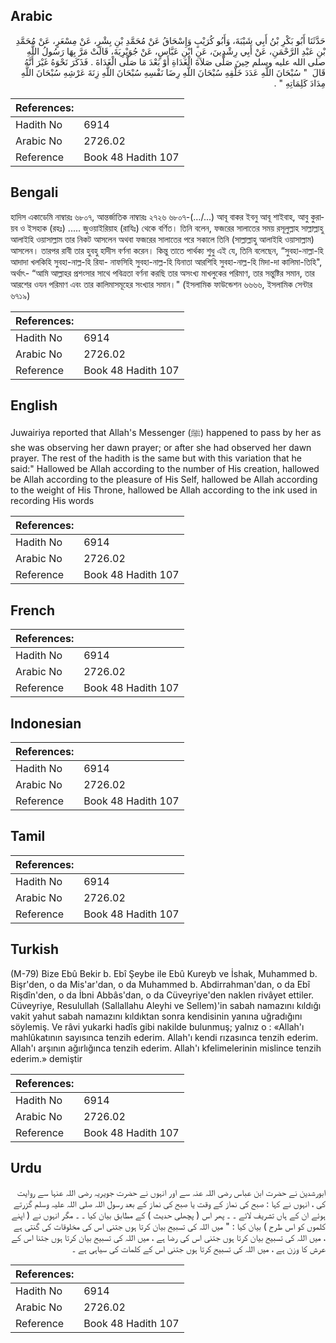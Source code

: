 ## Arabic


<div dir="rtl" lang="ar" style={{fontSize:'larger',backgroundColor:'#f8f9fa',padding:20}}>
حَدَّثَنَا أَبُو بَكْرِ بْنُ أَبِي شَيْبَةَ، وَأَبُو كُرَيْبٍ وَإِسْحَاقُ عَنْ مُحَمَّدِ بْنِ بِشْرٍ، عَنْ مِسْعَرٍ، عَنْ مُحَمَّدِ بْنِ عَبْدِ الرَّحْمَنِ، عَنْ أَبِي رِشْدِينَ، عَنِ ابْنِ عَبَّاسٍ، عَنْ جُوَيْرِيَةَ، قَالَتْ مَرَّ بِهَا رَسُولُ اللَّهِ صلى الله عليه وسلم حِينَ صَلَّى صَلاَةَ الْغَدَاةِ أَوْ بَعْدَ مَا صَلَّى الْغَدَاةَ ‏.‏ فَذَكَرَ نَحْوَهُ غَيْرَ أَنَّهُ قَالَ ‏ "‏ سُبْحَانَ اللَّهِ عَدَدَ خَلْقِهِ سُبْحَانَ اللَّهِ رِضَا نَفْسِهِ سُبْحَانَ اللَّهِ زِنَةَ عَرْشِهِ سُبْحَانَ اللَّهِ مِدَادَ كَلِمَاتِهِ ‏"‏ ‏.‏
</div>
<div style={{backgroundColor:'#f8f9fa',padding:20, marginBottom: 10}}><table> <thead> <tr> <th>References:</th> <th></th> </tr> </thead> <tbody><tr><td>Hadith No</td><td>6914</td></tr><tr><td>Arabic No</td><td>2726.02</td></tr><tr><td>Reference</td><td>Book 48 Hadith 107</td></tr></tbody></table></div>

## Bengali


<div dir="ltr" lang="bn" style={{fontSize:'larger',backgroundColor:'#f8f9fa',padding:20}}>
হাদিস একাডেমি নাম্বারঃ ৬৮০৭, আন্তর্জাতিক নাম্বারঃ ২৭২৬ ৬৮০৭-(…/...) আবূ বাকর ইবনু আবূ শাইবাহ, আবু কুরায়ব ও ইসহাক (রহঃ) ..... জুওয়াইরিয়াহ (রাযিঃ) থেকে বর্ণিত। তিনি বলেন, ফজরের সালাতের সময় রসূলুল্লাহ সাল্লাল্লাহু আলাইহি ওয়াসাল্লাম তার নিকট আসলেন অথবা ফজরের সালাতের পরে সকালে তিনি (সাল্লাল্লাহু আলাইহি ওয়াসাল্লাম) আসলেন। তারপর রাবী তার হুবহু হাদীস বর্ণনা করেন। কিন্তু তাতে পার্থক্য শুধু এই যে, তিনি বলেছেন, “সুবহা-নাল্লা-হি আদাদা খলকিহি সুবহা-নাল্ল-হি রিযা- নাফসিহি সুবহা-নাল্ল-হি যিনাতা আরশিহি সুবহা-নাল্ল-হি মিদা-দা কালিমা-তিহি", অর্থাৎ- “আমি আল্লাহর প্রশংসার সাথে পবিত্রতা বর্ণনা করছি তার অসংখ্য মাখলুকের পরিমাণ, তার সন্তুষ্টির সমান, তার আরশের ওযন পরিমাণ এবং তার কালিমাসমূহের সংখ্যার সমান।" (ইসলামিক ফাউন্ডেশন ৬৬৬৬, ইসলামিক সেন্টার ৬৭১৯)
</div>
<div style={{backgroundColor:'#f8f9fa',padding:20, marginBottom: 10}}><table> <thead> <tr> <th>References:</th> <th></th> </tr> </thead> <tbody><tr><td>Hadith No</td><td>6914</td></tr><tr><td>Arabic No</td><td>2726.02</td></tr><tr><td>Reference</td><td>Book 48 Hadith 107</td></tr></tbody></table></div>

## English


<div dir="ltr" lang="en" style={{fontSize:'larger',backgroundColor:'#f8f9fa',padding:20}}>
Juwairiya reported that Allah's Messenger (ﷺ) happened to pass by her as she was observing her dawn prayer; or after she had observed her dawn prayer. The rest of the hadith is the same but with this variation that he said:" Hallowed be Allah according to the number of His creation, hallowed be Allah according to the pleasure of His Self, hallowed be Allah according to the weight of His Throne, hallowed be Allah according to the ink used in recording His words
</div>
<div style={{backgroundColor:'#f8f9fa',padding:20, marginBottom: 10}}><table> <thead> <tr> <th>References:</th> <th></th> </tr> </thead> <tbody><tr><td>Hadith No</td><td>6914</td></tr><tr><td>Arabic No</td><td>2726.02</td></tr><tr><td>Reference</td><td>Book 48 Hadith 107</td></tr></tbody></table></div>

## French


<div dir="ltr" lang="fr" style={{fontSize:'larger',backgroundColor:'#f8f9fa',padding:20}}>

</div>
<div style={{backgroundColor:'#f8f9fa',padding:20, marginBottom: 10}}><table> <thead> <tr> <th>References:</th> <th></th> </tr> </thead> <tbody><tr><td>Hadith No</td><td>6914</td></tr><tr><td>Arabic No</td><td>2726.02</td></tr><tr><td>Reference</td><td>Book 48 Hadith 107</td></tr></tbody></table></div>

## Indonesian


<div dir="ltr" lang="id" style={{fontSize:'larger',backgroundColor:'#f8f9fa',padding:20}}>

</div>
<div style={{backgroundColor:'#f8f9fa',padding:20, marginBottom: 10}}><table> <thead> <tr> <th>References:</th> <th></th> </tr> </thead> <tbody><tr><td>Hadith No</td><td>6914</td></tr><tr><td>Arabic No</td><td>2726.02</td></tr><tr><td>Reference</td><td>Book 48 Hadith 107</td></tr></tbody></table></div>

## Tamil


<div dir="ltr" lang="ta" style={{fontSize:'larger',backgroundColor:'#f8f9fa',padding:20}}>

</div>
<div style={{backgroundColor:'#f8f9fa',padding:20, marginBottom: 10}}><table> <thead> <tr> <th>References:</th> <th></th> </tr> </thead> <tbody><tr><td>Hadith No</td><td>6914</td></tr><tr><td>Arabic No</td><td>2726.02</td></tr><tr><td>Reference</td><td>Book 48 Hadith 107</td></tr></tbody></table></div>

## Turkish


<div dir="ltr" lang="tr" style={{fontSize:'larger',backgroundColor:'#f8f9fa',padding:20}}>
(M-79) Bize Ebû Bekir b. Ebî Şeybe ile Ebû Kureyb ve İshak, Muhammed b. Bişr'den, o da Mis'ar'dan, o da Muhammed b. Abdirrahman'dan, o da Ebî Rişdîn'den, o da İbni Abbâs'dan, o da Cüveyriye'den naklen rivâyet ettiler. Cüveyriye, Resulullah (Sallallahu Aleyhi ve Sellem)'in sabah namazını kıldığı vakit yahut sabah namazını kıldıktan sonra kendisinin yanına uğradığını söylemiş. Ve râvi yukarki hadîs gibi nakilde bulunmuş; yalnız o : «Allah'ı mahlûkatının sayısınca tenzih ederim. Allah'ı kendi rızasınca tenzih ederim. Allah'ı arşının ağırlığınca tenzih ederim. Allah'ı kfelimelerinin mislince tenzih ederim.» demiştir
</div>
<div style={{backgroundColor:'#f8f9fa',padding:20, marginBottom: 10}}><table> <thead> <tr> <th>References:</th> <th></th> </tr> </thead> <tbody><tr><td>Hadith No</td><td>6914</td></tr><tr><td>Arabic No</td><td>2726.02</td></tr><tr><td>Reference</td><td>Book 48 Hadith 107</td></tr></tbody></table></div>

## Urdu


<div dir="rtl" lang="ur" style={{fontSize:'larger',backgroundColor:'#f8f9fa',padding:20}}>
ابورشدین نے حضرت ابن عباس رضی اللہ عنہ سے اور انہوں نے حضرت جویریہ رضی اللہ عنہا سے روایت کی ، انہوں نے کہا : صبح کی نماز کے وقت یا صبح کی نماز کے بعد رسول اللہ صلی اللہ علیہ وسلم گزرتے ہوئے ان کے ہاں تشریف لائے ۔ ۔ پھر اس ( پچھلی حدیث ) کے مطابق بیان کیا ۔ ۔ مگر انہوں نے ( اپنے کلموں کو اس طرح ) بیان کیا : " میں اللہ کی تسبیح بیان کرتا ہوں جتنی اس کی مخلوقات کی گنتی ہے ، میں اللہ کی تسبیح بیان کرتا ہوں جتنی اس کی رضا ہے ، میں اللہ کی تسبیح بیان کرتا ہوں جتنا اس کے عرش کا وزن ہے ، میں اللہ کی تسبیح کرتا ہوں جتنی اس کے کلمات کی سیاہی ہے ۔
</div>
<div style={{backgroundColor:'#f8f9fa',padding:20, marginBottom: 10}}><table> <thead> <tr> <th>References:</th> <th></th> </tr> </thead> <tbody><tr><td>Hadith No</td><td>6914</td></tr><tr><td>Arabic No</td><td>2726.02</td></tr><tr><td>Reference</td><td>Book 48 Hadith 107</td></tr></tbody></table></div>
